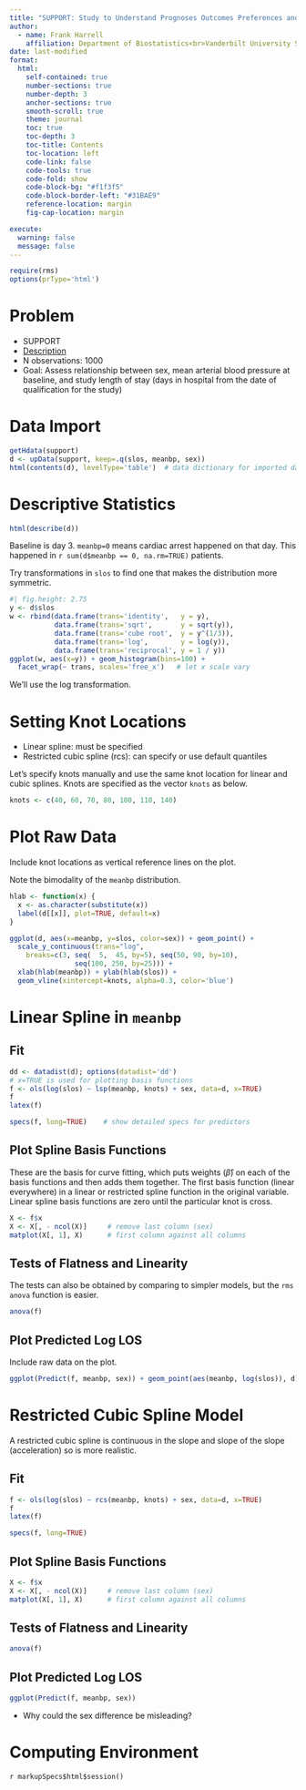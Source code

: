 ```yaml
--- 
title: "SUPPORT: Study to Understand Prognoses Outcomes Preferences and Risks of Treatments"
author:
  - name: Frank Harrell
    affiliation: Department of Biostatistics<br>Vanderbilt University School of Medicine<br>MSCI Biostatistics II
date: last-modified
format:
  html:
    self-contained: true
    number-sections: true
    number-depth: 3
    anchor-sections: true
    smooth-scroll: true
    theme: journal
    toc: true
    toc-depth: 3
    toc-title: Contents
    toc-location: left
    code-link: false
    code-tools: true
    code-fold: show
    code-block-bg: "#f1f3f5"
    code-block-border-left: "#31BAE9"
    reference-location: margin
    fig-cap-location: margin

execute:
  warning: false
  message: false
---
```


```r
require(rms)
options(prType='html')
```

# Problem

* SUPPORT
* [Description](http://hbiostat.org/data/repo/SupportDesc.html)
* N observations: 1000
* Goal: Assess relationship between sex, mean arterial blood pressure at baseline, and study length of stay (days in hospital from the date of qualification for the study)

# Data Import

```r
getHdata(support)
d <- upData(support, keep=.q(slos, meanbp, sex))
html(contents(d), levelType='table')  # data dictionary for imported dataset
```

# Descriptive Statistics

```r
html(describe(d))
```

Baseline is day 3.  `meanbp=0` means cardiac arrest happened on that day.  This happened in `r sum(d$meanbp == 0, na.rm=TRUE)` patients.

Try transformations in `slos` to find one that makes the distribution more symmetric.

```r
#| fig.height: 2.75
y <- d$slos
w <- rbind(data.frame(trans='identity',   y = y),
           data.frame(trans='sqrt',       y = sqrt(y)),
           data.frame(trans='cube root',  y = y^(1/3)),
           data.frame(trans='log',        y = log(y)),
           data.frame(trans='reciprocal', y = 1 / y))
ggplot(w, aes(x=y)) + geom_histogram(bins=100) +
  facet_wrap(~ trans, scales='free_x')   # let x scale vary
```

We'll use the log transformation.

# Setting Knot Locations

* Linear spline: must be specified
* Restricted cubic spline (rcs): can specify or use default quantiles

Let's specify knots manually and use the same knot location for linear and cubic splines.  Knots are specified as the vector `knots` as below.

```r
knots <- c(40, 60, 70, 80, 100, 110, 140)
```

# Plot Raw Data

Include knot locations as vertical reference lines on the plot.

Note the bimodality of the `meanbp` distribution.

```r
hlab <- function(x) {
  x <- as.character(substitute(x))
  label(d[[x]], plot=TRUE, default=x)
}

ggplot(d, aes(x=meanbp, y=slos, color=sex)) + geom_point() +
  scale_y_continuous(trans="log",
    breaks=c(3, seq(  5,  45, by=5), seq(50, 90, by=10),
                seq(100, 250, by=25))) +
  xlab(hlab(meanbp)) + ylab(hlab(slos)) +
  geom_vline(xintercept=knots, alpha=0.3, color='blue')
```

# Linear Spline in `meanbp`

## Fit

```r
dd <- datadist(d); options(datadist='dd')
# x=TRUE is used for plotting basis functions
f <- ols(log(slos) ~ lsp(meanbp, knots) + sex, data=d, x=TRUE)
f
latex(f)
```

```r
specs(f, long=TRUE)    # show detailed specs for predictors
```

## Plot Spline Basis Functions

These are the basis for curve fitting, which puts weights ($\hat{\beta}$) on each of the basis functions and then adds them together.  The first basis function (linear everywhere) in a linear or restricted spline function in the original variable.  Linear spline basis functions are zero until the particular knot is cross.

```r
X <- f$x
X <- X[, - ncol(X)]     # remove last column (sex)
matplot(X[, 1], X)      # first column against all columns
```
## Tests of Flatness and Linearity

The tests can also be obtained by comparing to simpler models, but the `rms` `anova` function is easier.

```r
anova(f)
```

## Plot Predicted Log LOS 

Include raw data on the plot.

```r
ggplot(Predict(f, meanbp, sex)) + geom_point(aes(meanbp, log(slos)), d)
```

# Restricted Cubic Spline Model

A restricted cubic spline is continuous in the slope and slope of the slope (acceleration) so is more realistic.

## Fit

```r
f <- ols(log(slos) ~ rcs(meanbp, knots) + sex, data=d, x=TRUE)
f
latex(f)
```

```r
specs(f, long=TRUE)
```

## Plot Spline Basis Functions

```r
X <- f$x
X <- X[, - ncol(X)]     # remove last column (sex)
matplot(X[, 1], X)      # first column against all columns
```

## Tests of Flatness and Linearity

```r
anova(f)
```

## Plot Predicted Log LOS 

```r
ggplot(Predict(f, meanbp, sex))
```

* Why could the sex difference be misleading?

# Computing Environment

`r markupSpecs$html$session()`
